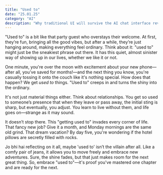 ```yaml
---
title: "Used to"
date: "25.01.25"
category: "AI"
description: "Why traditional UI will survive the AI chat interface revolution"
---
```


"Used to" is a bit like that party guest who overstays their welcome. At first, they’re fun, bringing all the good vibes, but after a while, they’re just hanging around, making everything feel ordinary. Think about it: "used to" might just be the sneakiest phrase out there. It has this quiet, almost sinister way of showing up in our lives, whether we like it or not. 

One minute, you're over the moon with excitement about your new phone—after all, you’ve saved for months!—and the next thing you know, you're casually tossing it onto the couch like it's nothing special. How does that happen? 
We get *used to* things. "Used to" creeps in and turns the shiny into the ordinary.

It's not just material things either. Think about relationships. You get so used to someone’s presence that when they leave or pass away, the initial sting is sharp, but eventually, you adjust. You learn to live without them, and life goes on—strange as it may sound.

It doesn’t stop there. This "getting used to" invades every corner of life. That fancy new job? Give it a month, and Monday mornings are the same old grind. That dream vacation? By day five, you're wondering if the hotel pillows are secretly filled with rocks.

Jo bhi hai reflecting on it all, maybe 'used to' isn’t the villain after all. Like a comfy pair of jeans, it allows you to move freely and embrace new adventures. Sure, the shine fades, but that just makes room for the next great thing. So, embrace "used to"—it's proof you've mastered one chapter and are ready for the next.